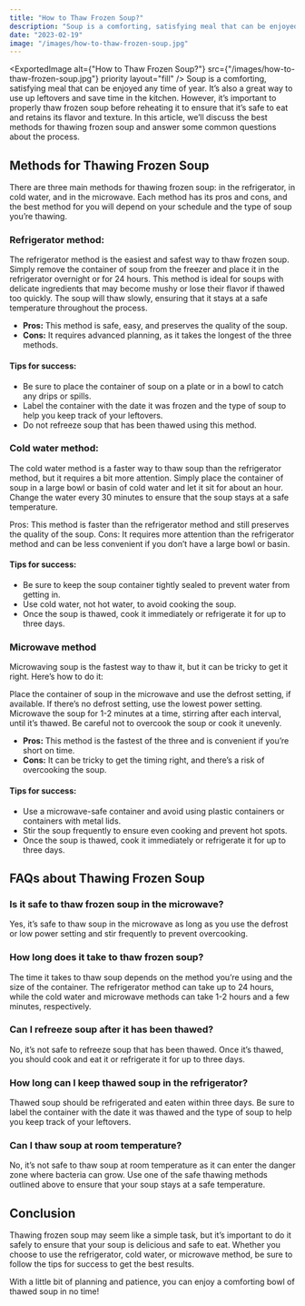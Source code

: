 ```yaml
---
title: "How to Thaw Frozen Soup?"
description: "Soup is a comforting, satisfying meal that can be enjoyed any time of year. It’s also a great way to use up leftovers and save time in the kitchen. Ho"
date: "2023-02-19"
image: "/images/how-to-thaw-frozen-soup.jpg"
---
```


<ExportedImage alt={"How to Thaw Frozen Soup?"} src={"/images/how-to-thaw-frozen-soup.jpg"} priority layout="fill" />
Soup is a comforting, satisfying meal that can be enjoyed any time of year. It’s also a great way to use up leftovers and save time in the kitchen. However, it’s important to properly thaw frozen soup before reheating it to ensure that it’s safe to eat and retains its flavor and texture. In this article, we’ll discuss the best methods for thawing frozen soup and answer some common questions about the process.

## Methods for Thawing Frozen Soup

There are three main methods for thawing frozen soup: in the refrigerator, in cold water, and in the microwave. Each method has its pros and cons, and the best method for you will depend on your schedule and the type of soup you’re thawing.

### Refrigerator method:

The refrigerator method is the easiest and safest way to thaw frozen soup. Simply remove the container of soup from the freezer and place it in the refrigerator overnight or for 24 hours. This method is ideal for soups with delicate ingredients that may become mushy or lose their flavor if thawed too quickly. The soup will thaw slowly, ensuring that it stays at a safe temperature throughout the process.

* **Pros:** This method is safe, easy, and preserves the quality of the soup.
* **Cons:** It requires advanced planning, as it takes the longest of the three methods.

#### Tips for success:

* Be sure to place the container of soup on a plate or in a bowl to catch any drips or spills.
* Label the container with the date it was frozen and the type of soup to help you keep track of your leftovers.
* Do not refreeze soup that has been thawed using this method.

### Cold water method:

The cold water method is a faster way to thaw soup than the refrigerator method, but it requires a bit more attention. Simply place the container of soup in a large bowl or basin of cold water and let it sit for about an hour. Change the water every 30 minutes to ensure that the soup stays at a safe temperature.

Pros: This method is faster than the refrigerator method and still preserves the quality of the soup. Cons: It requires more attention than the refrigerator method and can be less convenient if you don’t have a large bowl or basin.

#### Tips for success:

* Be sure to keep the soup container tightly sealed to prevent water from getting in.
* Use cold water, not hot water, to avoid cooking the soup.
* Once the soup is thawed, cook it immediately or refrigerate it for up to three days.

### Microwave method

Microwaving soup is the fastest way to thaw it, but it can be tricky to get it right. Here’s how to do it:

Place the container of soup in the microwave and use the defrost setting, if available. If there’s no defrost setting, use the lowest power setting. Microwave the soup for 1-2 minutes at a time, stirring after each interval, until it’s thawed. Be careful not to overcook the soup or cook it unevenly.

* **Pros:** This method is the fastest of the three and is convenient if you’re short on time.
* **Cons:** It can be tricky to get the timing right, and there’s a risk of overcooking the soup.

#### Tips for success:

* Use a microwave-safe container and avoid using plastic containers or containers with metal lids.
* Stir the soup frequently to ensure even cooking and prevent hot spots.
* Once the soup is thawed, cook it immediately or refrigerate it for up to three days.

## FAQs about Thawing Frozen Soup

### Is it safe to thaw frozen soup in the microwave? 

Yes, it’s safe to thaw soup in the microwave as long as you use the defrost or low power setting and stir frequently to prevent overcooking.

### How long does it take to thaw frozen soup?

The time it takes to thaw soup depends on the method you’re using and the size of the container. The refrigerator method can take up to 24 hours, while the cold water and microwave methods can take 1-2 hours and a few minutes, respectively.

### Can I refreeze soup after it has been thawed?

No, it’s not safe to refreeze soup that has been thawed. Once it’s thawed, you should cook and eat it or refrigerate it for up to three days.

### How long can I keep thawed soup in the refrigerator?

Thawed soup should be refrigerated and eaten within three days. Be sure to label the container with the date it was thawed and the type of soup to help you keep track of your leftovers.

### Can I thaw soup at room temperature?

No, it’s not safe to thaw soup at room temperature as it can enter the danger zone where bacteria can grow. Use one of the safe thawing methods outlined above to ensure that your soup stays at a safe temperature.

## Conclusion

Thawing frozen soup may seem like a simple task, but it’s important to do it safely to ensure that your soup is delicious and safe to eat. Whether you choose to use the refrigerator, cold water, or microwave method, be sure to follow the tips for success to get the best results. 

With a little bit of planning and patience, you can enjoy a comforting bowl of thawed soup in no time!